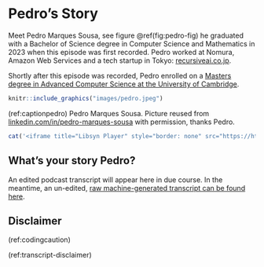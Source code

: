 # Pedro's Story {#pedro}

Meet Pedro Marques Sousa, see figure \@ref(fig:pedro-fig) he graduated with a Bachelor of Science degree in Computer Science and Mathematics in 2023 when this episode was first recorded. Pedro worked at Nomura, Amazon Web Services and a tech startup in Tokyo: [recursiveai.co.jp](https://recursiveai.co.jp/en/).

Shortly after this episode was recorded, Pedro enrolled on a [Masters degree in Advanced Computer Science at the University of Cambridge](https://www.postgraduate.study.cam.ac.uk/courses/directory/cscsmpacs).

```r
knitr::include_graphics("images/pedro.jpeg")
```
(ref:captionpedro) Pedro Marques Sousa. Picture reused from [linkedin.com/in/pedro-marques-sousa](https://www.linkedin.com/in/pedro-marques-sousa) with permission, thanks Pedro.

```r
cat('<iframe title="Libsyn Player" style="border: none" src="https://html5-player.libsyn.com/embed/episode/id/27355647/height/90/theme/custom/thumbnail/yes/direction/forward/render-playlist/no/custom-color/000000/" height="90" width="100%" scrolling="no"  allowfullscreen="" webkitallowfullscreen="true" mozallowfullscreen="true" allowfullscreen="true" msallowfullscreen="true" style="border: none;"></iframe>')
```


## What's your story Pedro? {#pedro-story}

An edited podcast transcript will appear here in due course. In the meantime, an un-edited, [raw machine-generated transcript can be found here](https://github.com/dullhunk/cdyf/blob/master/raw-transcript-pedro.md).


## Disclaimer  


::: {.rmdcaution}

(ref:codingcaution)

(ref:transcript-disclaimer)  

:::

